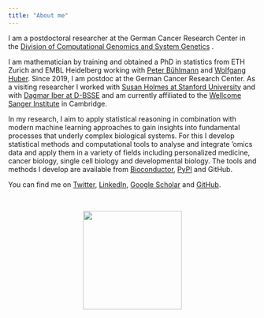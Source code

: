 ```yaml
---
title: "About me"
---
```


I am a postdoctoral researcher at the German Cancer Research Center in the [Division of Computational Genomics and System Genetics](https://www.dkfz.de/en/bioinformatik-genomik-systemgenetik/index.php) . 

I am mathematician by training and obtained a PhD in statistics from ETH Zurich and EMBL Heidelberg working with [Peter Bühlmann](https://math.ethz.ch/research/seminar-for-statistics/peter-buehlmann.html) and [Wolfgang Huber](https://www.huber.embl.de). Since 2019, I am postdoc at the German Cancer Research Center. As a visiting researcher I worked with [Susan Holmes at Stanford University](https://statweb.stanford.edu/~susan/susan_person.html) and with [Dagmar Iber at D-BSSE](https://bsse.ethz.ch/cobi) and am currently affiliated to the [Wellcome Sanger Institute](https://www.sanger.ac.uk) in Cambridge.

In my research, I aim to apply statistical reasoning in combination with modern machine learning approaches to gain insights into fundamental processes that underly complex biological systems. For this I develop statistical methods and computational tools to analyse and integrate 'omics data and apply them in a variety of fields including personalized medicine, cancer biology, single cell biology and developmental biology. The tools and methods I develop are available from [Bioconductor](https://www.bioconductor.org), [PyPI](https://pypi.org) and GitHub.

You can find me on [Twitter](https://twitter.com/brittavelten), [LinkedIn](https://www.linkedin.com/in/britta-velten-22a36813a), [Google Scholar](https://scholar.google.de/citations?user=sJ2lkaAAAAAJ&hl=de&oi=ao) and [GitHub](https://github.com/bv2).

<br>

<p align="center">
![](figs/britta.jpg){width=200px}
</p>

